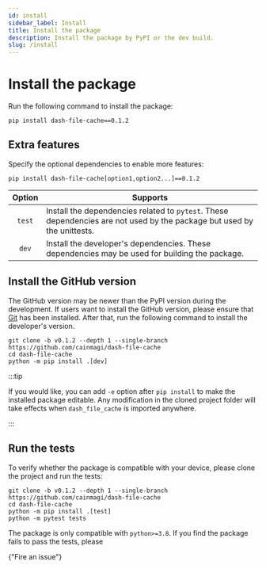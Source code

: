 ```yaml
---
id: install
sidebar_label: Install
title: Install the package
description: Install the package by PyPI or the dev build.
slug: /install
---
```




# Install the package

Run the following command to install the package:

```shell
pip install dash-file-cache==0.1.2
```

## Extra features

Specify the optional dependencies to enable more features:

```shell
pip install dash-file-cache[option1,option2...]==0.1.2
```

| Option | <center>Supports</center>                                                                                               |
| :----: | :---------------------------------------------------------------------------------------------------------------------- |
| `test` | Install the dependencies related to `pytest`. These dependencies are not used by the package but used by the unittests. |
| `dev`  | Install the developer's dependencies. These dependencies may be used for building the package.                          |

## Install the GitHub version

The GitHub version may be newer than the PyPI version during the development.
If users want to install the GitHub version, please ensure that [Git<IconExternalLink/>][link-git] has been installed.
After that, run the following command to install the developer's version.

```shell
git clone -b v0.1.2 --depth 1 --single-branch https://github.com/cainmagi/dash-file-cache
cd dash-file-cache
python -m pip install .[dev]
```

:::tip

If you would like, you can add `-e` option after `pip install` to make the installed package editable. Any modification in the cloned project folder
will take effects when `dash_file_cache` is imported anywhere.

:::

## Run the tests

To verify whether the package is compatible with your device, please clone the project and run the tests:

```shell
git clone -b v0.1.2 --depth 1 --single-branch https://github.com/cainmagi/dash-file-cache
cd dash-file-cache
python -m pip install .[test]
python -m pytest tests
```

The package is only compatible with `python>=3.8`. If you find the package fails to pass the tests, please

<p>
  <DarkButton to={repoURL("issues/new/choose")} icon={octInfo16}>
    {"Fire an issue"}
  </DarkButton>
</p>

[link-git]: https://git-scm.com/downloads
